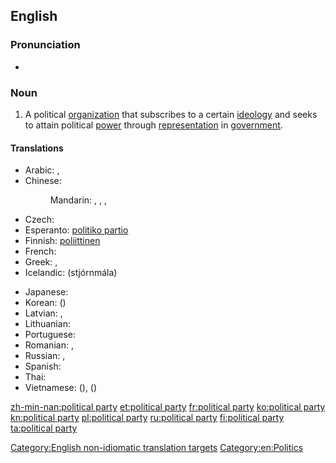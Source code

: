 ==English==
{{wikipedia}}

===Pronunciation===
* {{audio|En-uk-political party.ogg|Audio (UK)}}

===Noun===
{{en-noun|head=[[political]] [[party]]|political parties}}

# A political [[organization]] that subscribes to a certain [[ideology]] and seeks to attain political [[power]] through [[representation]] in [[government]].

====Translations====
{{trans-top|political organization}}
* Arabic: {{t-|ar|حزب سياسي|m|tr=ḥizb siyaasiyy}},  {{t-|ar|حزب|m|tr=ḥizb}}
* Chinese:
*: Mandarin: {{t+|cmn|政黨|sc=Hani}}, {{t+|cmn|政党|tr=zhèngdǎng|sc=Hani}}, {{t+|cmn|黨|sc=Hani}}, {{t+|cmn|党|tr=dǎng|sc=Hani}}
* Czech: {{t+|cs|politická strana|f}}
* Esperanto: [[politiko partio]]
* Finnish: [[poliittinen#Finnish|poliittinen]] {{t+|fi|puolue}}
* French: {{t+|fr|parti politique}}
* Greek: {{t-|el|πολιτικό κόμμα|n|tr=politikó kómma}},  {{qualifier|colloquial}} {{t+|el|κόμμα|n|tr=kómma}}
* Icelandic: (stjórnmála) {{t-|is|flokk}}
{{trans-mid}}
* Japanese: {{t+|ja|政党|tr=せいとう, seitō}}
* Korean: {{t+|ko|정당|tr=jeongdang|sc=Hang}} ({{t+|ko|政黨|sc=Hani}})
* Latvian: {{t-|lv|politiska partija|f}}, {{t-|lv|politiskā partija|f}}
* Lithuanian: {{t-|lt|politinė partija|f}}
* Portuguese: {{t-|pt|partido político|m}}
* Romanian: {{t-|ro|partide politice|n-p}}, {{t-|ro|partid politic|n}}
* Russian: {{t-|ru|политическая партия|f|tr=politíčeskaja pártija}},  {{t+|ru|партия|f|tr=pártija}}
* Spanish: {{t-|es|partido político|m}}
* Thai: {{t+|th|พรรคการเมือง|tr=pák gaan meuang|sc=Thai}}
* Vietnamese: {{t-|vi|chánh đảng}} ({{t-|vi|政黨}}), {{t+|vi|đảng}} ({{t-|vi|黨}})
{{trans-bottom}}

[[Category:English non-idiomatic translation targets]]
[[Category:en:Politics]]

[[zh-min-nan:political party]]
[[et:political party]]
[[fr:political party]]
[[ko:political party]]
[[kn:political party]]
[[pl:political party]]
[[ru:political party]]
[[fi:political party]]
[[ta:political party]]